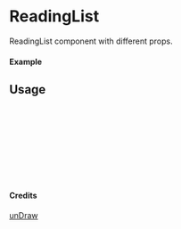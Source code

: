 
<Meta of={ReadingList} title="unDraw/ReadingList" />

# ReadingList

ReadingList component with different props.

#### Example

<Canvas of={ReadingList.Primary} />

## Usage

```ts
import { ReadingList } from "yadl-ui";

const Example = () => {
  return (
      <ReadingList />
  );
};

export default Example;
```

#### Credits
[unDraw](https://undraw.co/illustrations)
